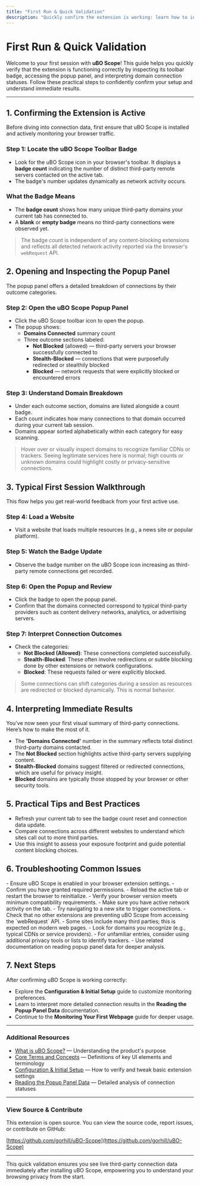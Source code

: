 ```yaml
---
title: "First Run & Quick Validation"
description: "Quickly confirm the extension is working: learn how to inspect the badge, open the popup panel, and interpret domain connection statuses. Includes a walkthrough for a typical first session and how to read immediate results."
---
```


# First Run & Quick Validation

Welcome to your first session with **uBO Scope**! This guide helps you quickly verify that the extension is functioning correctly by inspecting its toolbar badge, accessing the popup panel, and interpreting domain connection statuses. Follow these practical steps to confidently confirm your setup and understand immediate results.

---

## 1. Confirming the Extension is Active

Before diving into connection data, first ensure that uBO Scope is installed and actively monitoring your browser traffic.

### Step 1: Locate the uBO Scope Toolbar Badge

- Look for the uBO Scope icon in your browser's toolbar. It displays a **badge count** indicating the number of distinct third-party remote servers contacted on the active tab.
- The badge's number updates dynamically as network activity occurs.

### What the Badge Means

- The **badge count** shows how many unique third-party domains your current tab has connected to.
- A **blank** or **empty badge** means no third-party connections were observed yet.

> <Info> The badge count is independent of any content-blocking extensions and reflects all detected network activity reported via the browser's `webRequest` API.


## 2. Opening and Inspecting the Popup Panel

The popup panel offers a detailed breakdown of connections by their outcome categories.

### Step 2: Open the uBO Scope Popup Panel

- Click the uBO Scope toolbar icon to open the popup.
- The popup shows:
  - **Domains Connected** summary count
  - Three outcome sections labeled:
    - **Not Blocked** (allowed) — third-party servers your browser successfully connected to
    - **Stealth-Blocked** — connections that were purposefully redirected or stealthily blocked
    - **Blocked** — network requests that were explicitly blocked or encountered errors

### Step 3: Understand Domain Breakdown

- Under each outcome section, domains are listed alongside a count badge.
- Each count indicates how many connections to that domain occurred during your current tab session.
- Domains appear sorted alphabetically within each category for easy scanning.

> <Tip> Hover over or visually inspect domains to recognize familiar CDNs or trackers. Seeing legitimate services here is normal; high counts or unknown domains could highlight costly or privacy-sensitive connections.


## 3. Typical First Session Walkthrough

This flow helps you get real-world feedback from your first active use.

### Step 4: Load a Website

- Visit a website that loads multiple resources (e.g., a news site or popular platform).

### Step 5: Watch the Badge Update

- Observe the badge number on the uBO Scope icon increasing as third-party remote connections get recorded.

### Step 6: Open the Popup and Review

- Click the badge to open the popup panel.
- Confirm that the domains connected correspond to typical third-party providers such as content delivery networks, analytics, or advertising servers.

### Step 7: Interpret Connection Outcomes

- Check the categories:
  - **Not Blocked (Allowed)**: These connections completed successfully.
  - **Stealth-Blocked**: These often involve redirections or subtle blocking done by other extensions or network configurations.
  - **Blocked**: These requests failed or were explicitly blocked.

> <Warning> Some connections can shift categories during a session as resources are redirected or blocked dynamically. This is normal behavior.


## 4. Interpreting Immediate Results

You've now seen your first visual summary of third-party connections. Here’s how to make the most of it.

- The **'Domains Connected'** number in the summary reflects total distinct third-party domains contacted.
- The **Not Blocked** section highlights active third-party servers supplying content.
- **Stealth-Blocked** domains suggest filtered or redirected connections, which are useful for privacy insight.
- **Blocked** domains are typically those stopped by your browser or other security tools.


## 5. Practical Tips and Best Practices

- Refresh your current tab to see the badge count reset and connection data update.
- Compare connections across different websites to understand which sites call out to more third parties.
- Use this insight to assess your exposure footprint and guide potential content blocking choices.


## 6. Troubleshooting Common Issues

<AccordionGroup title="Troubleshooting First Run Issues">
<Accordion title="Badge Not Appearing or Not Updating">
- Ensure uBO Scope is enabled in your browser extension settings.
- Confirm you have granted required permissions.
- Reload the active tab or restart the browser to reinitialize.
- Verify your browser version meets minimum compatibility requirements.
</Accordion>
<Accordion title="Popup Panel Shows 'NO DATA' or Empty Sections">
- Make sure you have active network activity on the tab.
- Try navigating to a new site to trigger connections.
- Check that no other extensions are preventing uBO Scope from accessing the `webRequest` API.
</Accordion>
<Accordion title="Unexpected High Domain Counts or Unknown Domains">
- Some sites include many third parties; this is expected on modern web pages.
- Look for domains you recognize (e.g., typical CDNs or service providers).
- For unfamiliar entries, consider using additional privacy tools or lists to identify trackers.
- Use related documentation on reading popup panel data for deeper analysis.
</Accordion>
</AccordionGroup>


## 7. Next Steps

After confirming uBO Scope is working correctly:

- Explore the **Configuration & Initial Setup** guide to customize monitoring preferences.
- Learn to interpret more detailed connection results in the **Reading the Popup Panel Data** documentation.
- Continue to the **Monitoring Your First Webpage** guide for deeper usage.


---

### Additional Resources

- [What is uBO Scope?](../overview/introduction-essentials/what-is-ubo-scope) — Understanding the product's purpose
- [Core Terms and Concepts](../overview/architecture-foundations/core-terms-and-concepts) — Definitions of key UI elements and terminology
- [Configuration & Initial Setup](./configuration-and-initial-setup) — How to verify and tweak basic extension settings
- [Reading the Popup Panel Data](../../guides/interpreting-results/reading-popup) — Detailed analysis of connection statuses

---

### View Source & Contribute

This extension is open source. You can view the source code, report issues, or contribute on GitHub:

[https://github.com/gorhill/uBO-Scope](https://github.com/gorhill/uBO-Scope)


---

This quick validation ensures you see live third-party connection data immediately after installing uBO Scope, empowering you to understand your browsing privacy from the start.
